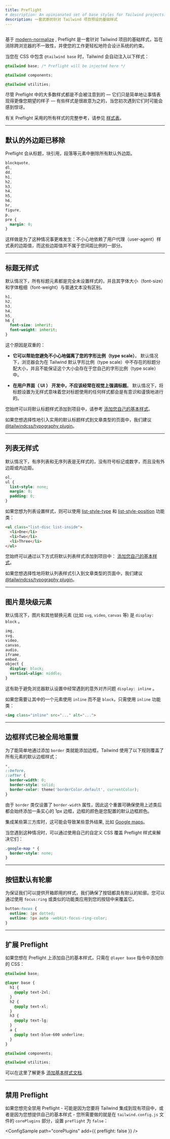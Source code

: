 ```yaml
---
title: Preflight
# description: An opinionated set of base styles for Tailwind projects.
description: 一套武断的针对 Tailwind 项目预设的基础样式
---
```



<!-- ## <Heading hidden>Overview</Heading> -->
## <Heading hidden>概览</Heading>

<!-- Built on top of [modern-normalize](https://github.com/sindresorhus/modern-normalize), Preflight is a set of base styles for Tailwind projects that are designed to smooth over cross-browser inconsistencies and make it easier for you to work within the constraints of your design system. -->
基于 [modern-normalize](https://github.com/sindresorhus/modern-normalize) , Preflight 是一套针对 Tailwind 项目的基础样式，旨在消除跨浏览器的不一致性，并使您的工作更轻松地符合设计系统的约束。

<!-- Tailwind automatically injects these styles when you include `@tailwind base` in your CSS: -->
当您在 CSS 中包含 `@tailwind base` 时，Tailwind 会自动注入以下样式：

```css
@tailwind base; /* Preflight will be injected here */

@tailwind components;

@tailwind utilities;
```

<!-- While most of the styles in Preflight are meant to go unnoticed — they simply make things behave more like you'd expect them to — some are more opinionated and can be surprising when you first encounter them. -->
尽管 Preflight 中的大多数样式都是不会被注意到的 — 它们只是简单地让事情表现得更像您期望的样子 — 有些样式是很故意为之的，当您初次遇到它们时可能会感到惊讶。

<!-- For a complete reference of all the styles applied by Preflight, [see the stylesheet](https://unpkg.com/tailwindcss@^2/dist/base.css). -->
有关 Preflight 采用的所有样式的完整参考，请参见 [样式表](https://unpkg.com/tailwindcss@^2/dist/base.css)。

---

<!-- ## Default margins are removed -->
## 默认的外边距已移除

<!-- Preflight removes all of the default margins from elements like headings, blockquotes, paragraphs, etc. -->
Preflight 会从标题，块引用，段落等元素中删除所有默认外边距。

```css
blockquote,
dl,
dd,
h1,
h2,
h3,
h4,
h5,
h6,
hr,
figure,
p,
pre {
  margin: 0;
}
```

<!-- This makes it harder to accidentally rely on margin values applied by the user-agent stylesheet that are not part of your spacing scale. -->
这样做是为了这种情况事更难发生：不小心地依赖了用户代理（user-agent）样式表的边距值，而这些边距值并不属于您间距比例的一部分。

---

<!-- ## Headings are unstyled -->
## 标题无样式

<!-- All heading elements are completely unstyled by default, and have the same font-size and font-weight as normal text. -->
默认情况下，所有标题元素都是完全未设置样式的，并且其字体大小（font-size）和字体粗细（font-weight）与普通文本没有区别。


```css
h1,
h2,
h3,
h4,
h5,
h6 {
  font-size: inherit;
  font-weight: inherit;
}
```

<!-- The reason for this is two-fold: -->
这个原因是双重的：

<!-- - **It helps you avoid accidentally deviating from your type scale**. By default, the browsers assigns sizes to headings that don't exist in Tailwind's default type scale, and aren't guaranteed to exist in your own type scale. -->
- **它可以帮助您避免不小心地偏离了您的字形比例（type scale）**。 默认情况下，浏览器会为在 Tailwind 默认字形比例（type scale）中不存在的标题分配大小，并且不能保证这个大小会存在于您自己的字形比例（type scale）中。
<!-- - **In UI development, headings should often be visually de-emphasized**. Making headings unstyled by default means any styling you apply to headings happens consciously and deliberately. -->
- **在用户界面（ UI ） 开发中，不应该经常在视觉上强调标题**。 默认情况下，将标题设置为无样式意味着您对标题使用的任何样式都会是有意识和谨慎地进行的。

<!-- You can always add default header styles to your project by [adding your own base styles](/docs/adding-base-styles). -->
您始终可以将默认标题样式添加到项目中，请参考 [添加您自己的基本样式](/docs/adding-base-styles)。

<!-- If you'd like to selectively introduce sensible default heading styles into article-style parts of a page, we recommend the [@tailwindcss/typography plugin](/docs/typography-plugin/). -->
如果您想选择性地引入实用的默认标题样式到文章类型的页面中，我们建议 [@tailwindcss/typography plugin](/docs/typography-plugin/)。

---

<!-- ## Lists are unstyled -->
## 列表无样式

<!-- Ordered and unordered lists are unstyled by default, with no bullets/numbers and no margin or padding. -->
默认情况下，有序列表和无序列表是无样式的，没有符号标记或数字，而且没有外边距或内边距。


```css
ol,
ul {
  list-style: none;
  margin: 0;
  padding: 0;
}
```

<!-- If you'd like to style a list, you can do so using the [list-style-type](/docs/list-style-type) and [list-style-position](/docs/list-style-position) utilities: -->
如果您想为列表设置样式，则可以使用 [list-style-type](/docs/list-style-type) 和 [list-style-position](/docs/list-style-position)  功能类：

```html
<ul class="list-disc list-inside">
  <li>One</li>
  <li>Two</li>
  <li>Three</li>
</ul>
```

<!-- You can always add default list styles to your project by [adding your own base styles](/docs/adding-base-styles). -->
您始终可以通过以下方式将默认列表样式添加到项目中： [添加您自己的基本样式](/docs/adding-base-styles)。

<!-- If you'd like to selectively introduce default list styles into article-style parts of a page, we recommend the [@tailwindcss/typography plugin](/docs/typography-plugin/). -->
如果您想选择性地将默认列表样式引入到文章类型的页面中，我们建议 [@tailwindcss/typography plugin](/docs/typography-plugin/)。

---

<!-- ## Images are block-level -->
## 图片是块级元素

<!-- Images and other replaced elements (like `svg`, `video`, `canvas`, and others) are `display: block` by default. -->
默认情况下，图片和其他替换元素 (比如 `svg`, `video`, `canvas` 等) 是 `display: block` 。

```css
img,
svg,
video,
canvas,
audio,
iframe,
embed,
object {
  display: block;
  vertical-align: middle;
}
```

<!-- This helps to avoid unexpected alignment issues that you often run into using the browser default of `display: inline`. -->
这有助于避免浏览器默认设置中经常遇到的意外对齐问题 `display: inline` 。

<!-- If you ever need to make one of these elements `inline` instead of `block`, simply use the `inline` utility: -->
如果您需要让其中的一个元素使用 `inline` 而不是 `block`，只需使用 `inline` 功能类：

```html
<img class="inline" src="..." alt="...">
```

---

<!-- ## Border styles are reset globally -->
## 边框样式已被全局地重置

<!-- In order to make it easy to add a border by simply adding the `border` class, Tailwind overrides the default border styles for all elements with the following rules: -->
为了能简单地通过添加 `border` 类就能添加边框，Tailwind 使用了以下规则覆盖了所有元素的默认边框样式：

```css
*,
::before,
::after {
  border-width: 0;
  border-style: solid;
  border-color: theme('borderColor.default', currentColor);
}
```

<!-- Since the `border` class only sets the `border-width` property, this reset ensures that adding that class always adds a solid 1px border using your configured default border color. -->
由于 `border` 类仅设置了 `border-width` 属性，因此这个重置可确保使用上述类后都会始终添加一条实心的 1px 边框，边框的颜色是您配置的默认边框颜色。

<!-- This can cause some unexpected results when integrating certain third-party libraries, like [Google maps](https://github.com/tailwindlabs/tailwindcss/issues/484) for example. -->
集成某些第三方库时，这可能会导致某些意外结果, 比如 [Google maps](https://github.com/tailwindlabs/tailwindcss/issues/484)。

<!-- When you run into situations like this, you can work around them by overriding the Preflight styles with your own custom CSS: -->
当您遇到这种情况时，可以通过使用自己的自定义 CSS 覆盖 Preflight 样式来解决它们：

```css
.google-map * {
  border-style: none;
}
```

---

<!-- ## Buttons have a default outline -->
## 按钮默认有轮廓

<!-- To ensure that we provide accessible styles out of the box, we made sure
that buttons have a default outline. You can of course override this by
applying `focus:ring` or similar utilities to your buttons. -->
为保证我们可以提供开箱即用的样式，我们确保了按钮都具有默认的轮廓。您可以通过使用 `focus:ring` 或类似的功能类应用到您的按钮中来覆盖它。


```css
button:focus {
  outline: 1px dotted;
  outline: 5px auto -webkit-focus-ring-color;
}
```

---

<!-- ## Extending Preflight -->
## 扩展 Preflight

<!-- If you'd like to add your own base styles on top of Preflight, simply add them to your CSS within a `@layer base` directive: -->
如果您想在 Preflight 上添加自己的基本样式，只需在 `@layer base` 指令中添加你的 CSS：

```css
@tailwind base;

@layer base {
  h1 {
    @apply text-2xl;
  }
  h2 {
    @apply text-xl;
  }
  h3 {
    @apply text-lg;
  }
  a {
    @apply text-blue-600 underline;
  }
}

@tailwind components;

@tailwind utilities;
```

<!-- Learn more in the [adding base styles documentation](/docs/adding-base-styles). -->
可以在这里了解更多 [添加基本​​样式文档](/docs/adding-base-styles).

---

<!-- ## Disabling Preflight -->
## 禁用 Preflight

<!-- If you'd like to completely disable Preflight — perhaps because you're integrating Tailwind into an existing project or because you'd like to provide your own base styles — all you need to do is set `preflight` to `false` in the `corePlugins` section of your `tailwind.config.js` file: -->
如果您想完全禁用 Preflight - 可能是因为您要将 Tailwind 集成到现有项目中，或者是因为您想提供自己的基本样式 - 您所需要做的就是在 `tailwind.config.js` 文件的 `corePlugins` 部分，设置 `preflight` 为 `false`：

<ConfigSample
  path="corePlugins"
  add={{ preflight: false }}
/>

